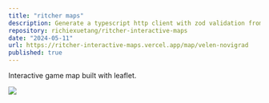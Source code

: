 ```yaml
---
title: "ritcher maps"
description: Generate a typescript http client with zod validation from OpenAPI specs.
repository: richiexuetang/ritcher-interactive-maps
date: "2024-05-11"
url: https://ritcher-interactive-maps.vercel.app/map/velen-novigrad
published: true
---
```


Interactive game map built with leaflet.

![](https://raw.githubusercontent.com/upstash/cli/main/img/banner.svg)
